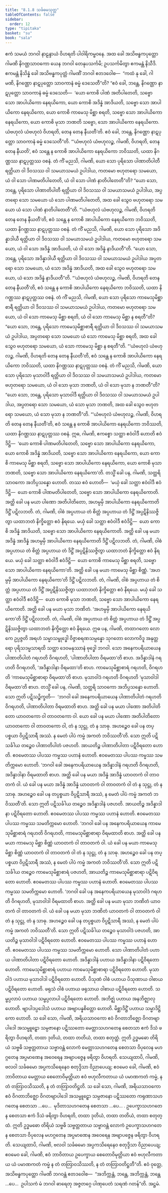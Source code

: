 ```yaml
---
title: "8.1.8 သင်္ခဓမသုတ္တ"
tableOfContents: false
sidebar:
  order: 12
type: "tipitaka"
basket: "su"
book: "sala"
---
```



<DynamicBreadcrumb />

<Division number="360" book="sala">

<Paragraph number="1578" book="sala">
ဧကံ သမယံ ဘဂဝါ နာဠန္ဒာယံ ဝိဟရတိ ပါဝါရိကမ္ဗဝနေ. အထ ခေါ အသိဗန္ဓကပုတ္တော ဂါမဏိ နိဂဏ္ဌသာဝကော ယေန ဘဂဝါ တေနုပသင်္ကမိ; ဥပသင်္ကမိတွာ ဧကမန္တံ နိသီဒိ. ဧကမန္တံ နိသိန္နံ ခေါ အသိဗန္ဓကပုတ္တံ ဂါမဏိံ ဘဂဝါ ဧတဒဝေါစ—  “ကထံ နု ခေါ, ဂါမဏိ, နိဂဏ္ဌော နာဋပုတ္တော သာဝကာနံ ဓမ္မံ ဒေသေတီ”တိ? “ဧဝံ ခေါ, ဘန္တေ, နိဂဏ္ဌော နာဋပုတ္တော သာဝကာနံ ဓမ္မံ ဒေသေတိ—  ‘ယော ကောစိ ပါဏံ အတိပါတေတိ, သဗ္ဗော သော အာပါယိကော နေရယိကော, ယော ကောစိ အဒိန္နံ အာဒိယတိ, သဗ္ဗော သော အာပါယိကော နေရယိကော, ယော ကောစိ ကာမေသု မိစ္ဆာ စရတိ, သဗ္ဗော သော အာပါယိကော နေရယိကော, ယော ကောစိ မုသာ ဘဏတိ သဗ္ဗော, သော အာပါယိကော နေရယိကော. ယံဗဟုလံ ယံဗဟုလံ ဝိဟရတိ, တေန တေန နီယတီ’တိ. ဧဝံ ခေါ, ဘန္တေ, နိဂဏ္ဌော နာဋပုတ္တော သာဝကာနံ ဓမ္မံ ဒေသေတီ”တိ. “‘ယံဗဟုလံ ယံဗဟုလဉ္စ, ဂါမဏိ, ဝိဟရတိ, တေန တေန နီယတိ’, ဧဝံ သန္တေ န ကောစိ အာပါယိကော နေရယိကော ဘဝိဿတိ, ယထာ နိဂဏ္ဌဿ နာဋပုတ္တဿ ဝစနံ.
</Paragraph>

<Paragraph number="1579" book="sala">
တံ ကိံ မညသိ, ဂါမဏိ, ယော သော ပုရိသော ပါဏာတိပါတီ ရတ္တိယာ ဝါ ဒိဝသဿ ဝါ သမယာသမယံ ဥပါဒါယ, ကတမော ဗဟုတရော သမယော, ယံ ဝါ သော ပါဏမတိပါတေတိ, ယံ ဝါ သော ပါဏံ နာတိပါတေတီ”တိ? “ယော သော, ဘန္တေ, ပုရိသော ပါဏာတိပါတီ ရတ္တိယာ ဝါ ဒိဝသဿ ဝါ သမယာသမယံ ဥပါဒါယ, အပ္ပတရော သော သမယော ယံ သော ပါဏမတိပါတေတိ, အထ ခေါ သွေဝ ဗဟုတရော သမယော ယံ သော ပါဏံ နာတိပါတေတီ”တိ. “‘ယံဗဟုလံ ယံဗဟုလဉ္စ, ဂါမဏိ, ဝိဟရတိ တေန တေန နီယတီ’တိ, ဧဝံ သန္တေ န ကောစိ အာပါယိကော နေရယိကော ဘဝိဿတိ, ယထာ နိဂဏ္ဌဿ နာဋပုတ္တဿ ဝစနံ.
</Paragraph>

<Paragraph number="1580" book="sala">
တံ ကိံ မညသိ, ဂါမဏိ, ယော သော ပုရိသော အဒိန္နာဒါယီ ရတ္တိယာ ဝါ ဒိဝသဿ ဝါ သမယာသမယံ ဥပါဒါယ, ကတမော ဗဟုတရော သမယော, ယံ ဝါ သော အဒိန္နံ အာဒိယတိ, ယံ ဝါ သော အဒိန္နံ နာဒိယတီ”တိ. “ယော သော, ဘန္တေ, ပုရိသော အဒိန္နာဒါယီ ရတ္တိယာ ဝါ ဒိဝသဿ ဝါ သမယာသမယံ ဥပါဒါယ အပ္ပတရော သော သမယော, ယံ သော အဒိန္နံ အာဒိယတိ, အထ ခေါ သွေဝ ဗဟုတရော သမယော, ယံ သော အဒိန္နံ နာဒိယတီ”တိ. “‘ယံဗဟုလံ ယံဗဟုလဉ္စ, ဂါမဏိ, ဝိဟရတိ တေန တေန နီယတီ’တိ, ဧဝံ သန္တေ န ကောစိ အာပါယိကော နေရယိကော ဘဝိဿတိ, ယထာ နိဂဏ္ဌဿ နာဋပုတ္တဿ ဝစနံ.
</Paragraph>

<Paragraph number="1581" book="sala">
တံ ကိံ မညသိ, ဂါမဏိ, ယော သော ပုရိသော ကာမေသုမိစ္ဆာစာရီ ရတ္တိယာ ဝါ ဒိဝသဿ ဝါ သမယာသမယံ ဥပါဒါယ, ကတမော ဗဟုတရော သမယော, ယံ ဝါ သော ကာမေသု မိစ္ဆာ စရတိ, ယံ ဝါ သော ကာမေသု မိစ္ဆာ န စရတီ”တိ? “ယော သော, ဘန္တေ, ပုရိသော ကာမေသုမိစ္ဆာစာရီ ရတ္တိယာ ဝါ ဒိဝသဿ ဝါ သမယာသမယံ ဥပါဒါယ, အပ္ပတရော သော သမယော ယံ သော ကာမေသု မိစ္ဆာ စရတိ, အထ ခေါ သွေဝ ဗဟုတရော သမယော, ယံ သော ကာမေသု မိစ္ဆာ န စရတီ”တိ. “‘ယံဗဟုလံ ယံဗဟုလဉ္စ, ဂါမဏိ, ဝိဟရတိ တေန တေန နီယတီ’တိ, ဧဝံ သန္တေ န ကောစိ အာပါယိကော နေရယိကော ဘဝိဿတိ, ယထာ နိဂဏ္ဌဿ နာဋပုတ္တဿ ဝစနံ.
</Paragraph>

<Paragraph number="1582" book="sala">
တံ ကိံ မညသိ, ဂါမဏိ, ယော သော ပုရိသော မုသာဝါဒီ ရတ္တိယာ ဝါ ဒိဝသဿ ဝါ သမယာသမယံ ဥပါဒါယ, ကတမော ဗဟုတရော သမယော, ယံ ဝါ သော မုသာ ဘဏတိ, ယံ ဝါ သော မုသာ န ဘဏတီ”တိ? “ယော သော, ဘန္တေ, ပုရိသော မုသာဝါဒီ ရတ္တိယာ ဝါ ဒိဝသဿ ဝါ သမယာသမယံ ဥပါဒါယ, အပ္ပတရော သော သမယော, ယံ သော မုသာ ဘဏတိ, အထ ခေါ သွေဝ ဗဟုတရော သမယော, ယံ သော မုသာ န ဘဏတီ”တိ. “‘ယံဗဟုလံ ယံဗဟုလဉ္စ, ဂါမဏိ, ဝိဟရတိ တေန တေန နီယတီ’တိ, ဧဝံ သန္တေ န ကောစိ အာပါယိကော နေရယိကော ဘဝိဿတိ, ယထာ နိဂဏ္ဌဿ နာဋပုတ္တဿ ဝစနံ.
</Paragraph>

<Paragraph number="1583" book="sala">
ဣဓ, ဂါမဏိ, ဧကစ္စော သတ္ထာ ဧဝံဝါဒီ ဟောတိ ဧဝံဒိဋ္ဌိ—  ‘ယော ကောစိ ပါဏမတိပါတေတိ, သဗ္ဗော သော အာပါယိကော နေရယိကော, ယော ကောစိ အဒိန္နံ အာဒိယတိ, သဗ္ဗော သော အာပါယိကော နေရယိကော, ယော ကောစိ ကာမေသု မိစ္ဆာ စရတိ, သဗ္ဗော သော အာပါယိကော နေရယိကော, ယော ကောစိ မုသာ ဘဏတိ, သဗ္ဗော သော အာပါယိကော နေရယိကော’တိ. တသ္မိံ ခေါ ပန, ဂါမဏိ, သတ္ထရိ သာဝကော အဘိပ္ပသန္နော ဟောတိ. တဿ ဧဝံ ဟောတိ—  ‘မယှံ ခေါ သတ္ထာ ဧဝံဝါဒီ ဧဝံဒိဋ္ဌိ—  ယော ကောစိ ပါဏမတိပါတေတိ, သဗ္ဗော သော အာပါယိကော နေရယိကောတိ. အတ္ထိ ခေါ ပန မယာ ပါဏော အတိပါတိတော, အဟမ္ပမှိ အာပါယိကော နေရယိကောတိ ဒိဋ္ဌိံ ပဋိလဘတိ. တံ, ဂါမဏိ, ဝါစံ အပ္ပဟာယ တံ စိတ္တံ အပ္ပဟာယ တံ ဒိဋ္ဌိံ အပ္ပဋိနိဿဇ္ဇိတွာ ယထာဘတံ နိက္ခိတ္တော ဧဝံ နိရယေ. မယှံ ခေါ သတ္ထာ ဧဝံဝါဒီ ဧဝံဒိဋ္ဌိ—  ယော ကောစိ အဒိန္နံ အာဒိယတိ, သဗ္ဗော သော အာပါယိကော နေရယိကောတိ. အတ္ထိ ခေါ ပန မယာ အဒိန္နံ အာဒိန္နံ အဟမ္ပမှိ အာပါယိကော နေရယိကောတိ ဒိဋ္ဌိံ ပဋိလဘတိ. တံ, ဂါမဏိ, ဝါစံ အပ္ပဟာယ တံ စိတ္တံ အပ္ပဟာယ တံ ဒိဋ္ဌိံ အပ္ပဋိနိဿဇ္ဇိတွာ ယထာဘတံ နိက္ခိတ္တော ဧဝံ နိရယေ. မယှံ ခေါ သတ္ထာ ဧဝံဝါဒီ ဧဝံဒိဋ္ဌိ—  ယော ကောစိ ကာမေသု မိစ္ဆာ စရတိ, သဗ္ဗော သော အာပါယိကော နေရယိကော’တိ. အတ္ထိ ခေါ ပန မယာ ကာမေသု မိစ္ဆာ စိဏ္ဏံ. ‘အဟမ္ပမှိ အာပါယိကော နေရယိကော’တိ ဒိဋ္ဌိံ ပဋိလဘတိ. တံ, ဂါမဏိ, ဝါစံ အပ္ပဟာယ တံ စိတ္တံ အပ္ပဟာယ တံ ဒိဋ္ဌိံ အပ္ပဋိနိဿဇ္ဇိတွာ ယထာဘတံ နိက္ခိတ္တော ဧဝံ နိရယေ. မယှံ ခေါ သတ္ထာ ဧဝံဝါဒီ ဧဝံဒိဋ္ဌိ—  ယော ကောစိ မုသာ ဘဏတိ, သဗ္ဗော သော အာပါယိကော နေရယိကောတိ. အတ္ထိ ခေါ ပန မယာ မုသာ ဘဏိတံ. ‘အဟမ္ပမှိ အာပါယိကော နေရယိကော’တိ ဒိဋ္ဌိံ ပဋိလဘတိ. တံ, ဂါမဏိ, ဝါစံ အပ္ပဟာယ တံ စိတ္တံ အပ္ပဟာယ တံ ဒိဋ္ဌိံ အပ္ပဋိနိဿဇ္ဇိတွာ ယထာဘတံ နိက္ခိတ္တော ဧဝံ နိရယေ.
</Paragraph>

<Paragraph number="1584" book="sala">
ဣဓ ပန, ဂါမဏိ, တထာဂတော လောကေ ဥပ္ပဇ္ဇတိ အရဟံ သမ္မာသမ္ဗုဒ္ဓေါ ဝိဇ္ဇာစရဏသမ္ပန္နော သုဂတော လောကဝိဒူ အနုတ္တရော ပုရိသဒမ္မသာရထိ သတ္ထာ ဒေဝမနုဿာနံ ဗုဒ္ဓေါ ဘဂဝါ. သော အနေကပရိယာယေန ပါဏာတိပါတံ ဂရဟတိ ဝိဂရဟတိ, ‘ပါဏာတိပါတာ ဝိရမထာ’တိ စာဟ. အဒိန္နာဒါနံ ဂရဟတိ ဝိဂရဟတိ, ‘အဒိန္နာဒါနာ ဝိရမထာ’တိ စာဟ. ကာမေသုမိစ္ဆာစာရံ ဂရဟတိ, ဝိဂရဟတိ ‘ကာမေသုမိစ္ဆာစာရာ ဝိရမထာ’တိ စာဟ. မုသာဝါဒံ ဂရဟတိ ဝိဂရဟတိ ‘မုသာဝါဒါ ဝိရမထာ’တိ စာဟ. တသ္မိံ ခေါ ပန, ဂါမဏိ, သတ္ထရိ သာဝကော အဘိပ္ပသန္နော ဟောတိ. သော ဣတိ ပဋိသဉ္စိက္ခတိ—  ‘ဘဂဝါ ခေါ အနေကပရိယာယေန ပါဏာတိပါတံ ဂရဟတိ ဝိဂရဟတိ, ပါဏာတိပါတာ ဝိရမထာတိ စာဟ. အတ္ထိ ခေါ ပန မယာ ပါဏော အတိပါတိတော ယာဝတကော ဝါ တာဝတကော ဝါ. ယော ခေါ ပန မယာ ပါဏော အတိပါတိတော ယာဝတကော ဝါ တာဝတကော ဝါ, တံ န သုဋ္ဌု, တံ န သာဓု. အဟဉ္စေဝ ခေါ ပန တပ္ပစ္စယာ ဝိပ္ပဋိသာရီ အဿံ. န မေတံ ပါပံ ကမ္မံ အကတံ ဘဝိဿတီ’တိ. သော ဣတိ ပဋိသင်္ခါယ တဉ္စေဝ ပါဏာတိပါတံ ပဇဟတိ. အာယတိဉ္စ ပါဏာတိပါတာ ပဋိဝိရတော ဟောတိ. ဧဝမေတဿ ပါပဿ ကမ္မဿ ပဟာနံ ဟောတိ. ဧဝမေတဿ ပါပဿ ကမ္မဿ သမတိက္ကမော ဟောတိ.
</Paragraph>

<Paragraph number="1585" book="sala">
‘ဘဂဝါ ခေါ အနေကပရိယာယေန အဒိန္နာဒါနံ ဂရဟတိ ဝိဂရဟတိ, အဒိန္နာဒါနာ ဝိရမထာတိ စာဟ. အတ္ထိ ခေါ ပန မယာ အဒိန္နံ အာဒိန္နံ ယာဝတကံ ဝါ တာဝတကံ ဝါ. ယံ ခေါ ပန မယာ အဒိန္နံ အာဒိန္နံ ယာဝတကံ ဝါ တာဝတကံ ဝါ တံ န သုဋ္ဌု, တံ န သာဓု. အဟဉ္စေဝ ခေါ ပန တပ္ပစ္စယာ ဝိပ္ပဋိသာရီ အဿံ, န မေတံ ပါပံ ကမ္မံ အကတံ ဘဝိဿတီ’တိ. သော ဣတိ ပဋိသင်္ခါယ တဉ္စေဝ အဒိန္နာဒါနံ ပဇဟတိ. အာယတိဉ္စ အဒိန္နာဒါနာ ပဋိဝိရတော ဟောတိ. ဧဝမေတဿ ပါပဿ ကမ္မဿ ပဟာနံ ဟောတိ. ဧဝမေတဿ ပါပဿ ကမ္မဿ သမတိက္ကမော ဟောတိ.
</Paragraph>

<Paragraph number="1586" book="sala">
‘ဘဂဝါ ခေါ ပန အနေကပရိယာယေန ကာမေသုမိစ္ဆာစာရံ ဂရဟတိ ဝိဂရဟတိ, ကာမေသုမိစ္ဆာစာရာ ဝိရမထာတိ စာဟ. အတ္ထိ ခေါ ပန မယာ ကာမေသု မိစ္ဆာ စိဏ္ဏံ ယာဝတကံ ဝါ တာဝတကံ ဝါ. ယံ ခေါ ပန မယာ ကာမေသု မိစ္ဆာ စိဏ္ဏံ ယာဝတကံ ဝါ တာဝတကံ ဝါ တံ န သုဋ္ဌု, တံ န သာဓု. အဟဉ္စေဝ ခေါ ပန တပ္ပစ္စယာ ဝိပ္ပဋိသာရီ အဿံ, န မေတံ ပါပံ ကမ္မံ အကတံ ဘဝိဿတီ’တိ. သော ဣတိ ပဋိသင်္ခါယ တဉ္စေဝ ကာမေသုမိစ္ဆာစာရံ ပဇဟတိ, အာယတိဉ္စ ကာမေသုမိစ္ဆာစာရာ ပဋိဝိရတော ဟောတိ. ဧဝမေတဿ ပါပဿ ကမ္မဿ ပဟာနံ ဟောတိ. ဧဝမေတဿ ပါပဿ ကမ္မဿ သမတိက္ကမော ဟောတိ.
</Paragraph>

<Paragraph number="1587" book="sala">
‘ဘဂဝါ ခေါ ပန အနေကပရိယာယေန မုသာဝါဒံ ဂရဟတိ ဝိဂရဟတိ, မုသာဝါဒါ ဝိရမထာတိ စာဟ. အတ္ထိ ခေါ ပန မယာ မုသာ ဘဏိတံ ယာဝတကံ ဝါ တာဝတကံ ဝါ. ယံ ခေါ ပန မယာ မုသာ ဘဏိတံ ယာဝတကံ ဝါ တာဝတကံ ဝါ တံ န သုဋ္ဌု, တံ န သာဓု. အဟဉ္စေဝ ခေါ ပန တပ္ပစ္စယာ ဝိပ္ပဋိသာရီ အဿံ, န မေတံ ပါပံ ကမ္မံ အကတံ ဘဝိဿတီ’တိ. သော ဣတိ ပဋိသင်္ခါယ တဉ္စေဝ မုသာဝါဒံ ပဇဟတိ, အာယတိဉ္စ မုသာဝါဒါ ပဋိဝိရတော ဟောတိ. ဧဝမေတဿ ပါပဿ ကမ္မဿ ပဟာနံ ဟောတိ. ဧဝမေတဿ ပါပဿ ကမ္မဿ သမတိက္ကမော ဟောတိ.
</Paragraph>

<Paragraph number="1588" book="sala">
သော ပါဏာတိပါတံ ပဟာယ ပါဏာတိပါတာ ပဋိဝိရတော ဟောတိ. အဒိန္နာဒါနံ ပဟာယ အဒိန္နာဒါနာ ပဋိဝိရတော ဟောတိ. ကာမေသုမိစ္ဆာစာရံ ပဟာယ ကာမေသုမိစ္ဆာစာရာ ပဋိဝိရတော ဟောတိ. မုသာဝါဒံ ပဟာယ မုသာဝါဒါ ပဋိဝိရတော ဟောတိ. ပိသုဏံ ဝါစံ ပဟာယ ပိသုဏာယ ဝါစာယ ပဋိဝိရတော ဟောတိ. ဖရုသံ ဝါစံ ပဟာယ ဖရုသာယ ဝါစာယ ပဋိဝိရတော ဟောတိ. သမ္ဖပ္ပလာပံ ပဟာယ သမ္ဖပ္ပလာပါ ပဋိဝိရတော ဟောတိ. အဘိဇ္ဈံ ပဟာယ အနဘိဇ္ဈာလု ဟောတိ. ဗျာပါဒပ္ပဒေါသံ ပဟာယ အဗျာပန္နစိတ္တော ဟောတိ. မိစ္ဆာဒိဋ္ဌိံ ပဟာယ သမ္မာဒိဋ္ဌိကော ဟောတိ.
</Paragraph>

<Paragraph number="1589" book="sala">
သ ခေါ သော, ဂါမဏိ, အရိယသာဝကော ဧဝံ ဝိဂတာဘိဇ္ဈော ဝိဂတဗျာပါဒေါ အသမ္မူဠှော သမ္ပဇာနော ပဋိဿတော မေတ္တာသဟဂတေန စေတသာ ဧကံ ဒိသံ ဖရိတွာ ဝိဟရတိ, တထာ ဒုတိယံ, တထာ တတိယံ, တထာ စတုတ္ထံ. ဣတိ ဥဒ္ဓမဓော တိရိယံ သဗ္ဗဓိ သဗ္ဗတ္တတာယ သဗ္ဗာဝန္တံ လောကံ မေတ္တာသဟဂတေန စေတသာ ဝိပုလေန မဟဂ္ဂတေန အပ္ပမာဏေန အဝေရေန အဗျာပဇ္ဇေန ဖရိတွာ ဝိဟရတိ. သေယျထာပိ, ဂါမဏိ, ဗလဝါ သင်္ခဓမော အပ္ပကသိရေနေဝ စတုဒ္ဒိသာ ဝိညာပေယျ; ဧဝမေဝ ခေါ, ဂါမဏိ, ဧဝံ ဘာဝိတာယ မေတ္တာယ စေတောဝိမုတ္တိယာ ဧဝံ ဗဟုလီကတာယ ယံ ပမာဏကတံ ကမ္မံ, န တံ တတြာဝသိဿတိ, န တံ တတြာဝတိဋ္ဌတိ.
</Paragraph>

<Paragraph number="1590" book="sala">
သ ခေါ သော, ဂါမဏိ, အရိယသာဝကော ဧဝံ ဝိဂတာဘိဇ္ဈော ဝိဂတဗျာပါဒေါ အသမ္မူဠှော သမ္ပဇာနော ပဋိဿတော ကရုဏာသဟဂတေန စေတသာ …ပေ…  မုဒိတာသဟဂတေန စေတသာ …ပေ… . ဥပေက္ခာသဟဂတေန စေတသာ ဧကံ ဒိသံ ဖရိတွာ ဝိဟရတိ, တထာ ဒုတိယံ, တထာ တတိယံ, တထာ စတုတ္ထံ. ဣတိ ဥဒ္ဓမဓော တိရိယံ သဗ္ဗဓိ သဗ္ဗတ္တတာယ သဗ္ဗာဝန္တံ လောကံ ဥပေက္ခာသဟဂတေန စေတသာ ဝိပုလေန မဟဂ္ဂတေန အပ္ပမာဏေန အဝေရေန အဗျာပဇ္ဇေန ဖရိတွာ ဝိဟရတိ. သေယျထာပိ, ဂါမဏိ, ဗလဝါ သင်္ခဓမော အပ္ပကသိရေနေဝ စတုဒ္ဒိသာ ဝိညာပေယျ; ဧဝမေဝ ခေါ, ဂါမဏိ, ဧဝံ ဘာဝိတာယ ဥပေက္ခာယ စေတောဝိမုတ္တိယာ ဧဝံ ဗဟုလီကတာယ ယံ ပမာဏကတံ ကမ္မံ န တံ တတြာဝသိဿတိ, န တံ တတြာဝတိဋ္ဌတီ”တိ.
</Paragraph>

<Paragraph number="1591" book="sala">
ဧဝံ ဝုတ္တေ, အသိဗန္ဓကပုတ္တော ဂါမဏိ ဘဂဝန္တံ ဧတဒဝေါစ—  “အဘိက္ကန္တံ, ဘန္တေ, အဘိက္ကန္တံ, ဘန္တေ …ပေ…  ဥပါသကံ မံ ဘဂဝါ ဓာရေတု အဇ္ဇတဂ္ဂေ ပါဏုပေတံ သရဏံ ဂတန်”တိ.

</Paragraph>
</Division>

<Paragraph number="1592" type="center" book="sala">
အဋ္ဌမံ.
</Paragraph>